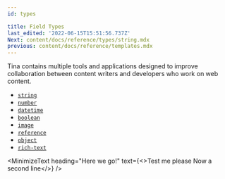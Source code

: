 ```yaml
---
id: types

title: Field Types
last_edited: '2022-06-15T15:51:56.737Z'
Next: content/docs/reference/types/string.mdx
previous: content/docs/reference/templates.mdx
---
```


Tina contains multiple tools and applications designed to improve collaboration between content writers and developers who work on web content.

- [`string`](/docs/reference/types/string/)
- [`number`](/docs/reference/types/number/)
- [`datetime`](/docs/reference/types/datetime/)
- [`boolean`](/docs/reference/types/boolean/)
- [`image`](/docs/reference/types/image/)
- [`reference`](/docs/reference/types/reference/)
- [`object`](/docs/reference/types/object/)
- [`rich-text`](/docs/reference/types/rich-text/)

<MinimizeText
  heading="Here we go!"
  text={<>Test me please Now a second line</>}
/>
